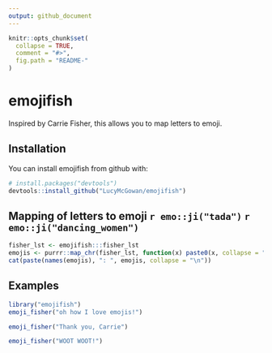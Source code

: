 ```yaml
---
output: github_document
---
```


<!-- README.md is generated from README.Rmd. Please edit that file -->

```r
knitr::opts_chunk$set(
  collapse = TRUE,
  comment = "#>",
  fig.path = "README-"
)
```

# emojifish

Inspired by Carrie Fisher, this allows you to map letters to emoji.

## Installation

You can install emojifish from github with:

```r
# install.packages("devtools")
devtools::install_github("LucyMcGowan/emojifish")
```


## Mapping of letters to emoji `r emo::ji("tada")` `r emo::ji("dancing_women")`

```r
fisher_lst <- emojifish:::fisher_lst
emojis <- purrr::map_chr(fisher_lst, function(x) paste0(x, collapse = ""))
cat(paste(names(emojis), ": ", emojis, collapse = "\n"))
```

## Examples 

```r
library("emojifish")
emoji_fisher("oh how I love emojis!")
```

```r
emoji_fisher("Thank you, Carrie")
```

```r
emoji_fisher("WOOT WOOT!")
```


